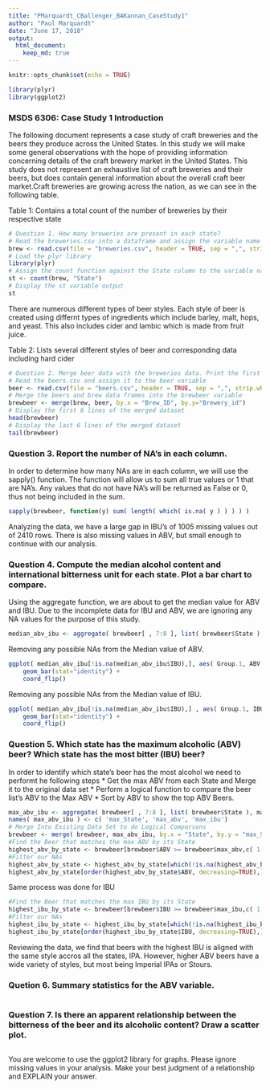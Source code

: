 ```yaml
---
title: "PMarquardt_CBallenger_BAKannan_CaseStudy1"
author: "Paul Marquardt"
date: "June 17, 2018"
output: 
  html_document:
    keep_md: true
---
```


```r
knitr::opts_chunk$set(echo = TRUE)

library(plyr)
library(ggplot2)
```

### MSDS 6306: Case Study 1 Introduction
The following document represents a case study of craft breweries and the beers they produce across the United States. In this study we will make some general observations with the hope of providing information concerning details of the craft brewery market in the United States. This study does not represent an exhaustive list of craft breweries and their beers, but does contain general information about the overall craft beer market.Craft breweries are growing across the nation, as we can see in the following table.

Table 1: Contains a total count of the number of breweries by their respective state
```r
# Question 1. How many breweries are present in each state?
# Read the breweries.csv into a dataframe and assign the variable name brew
brew <- read.csv(file = "breweries.csv", header = TRUE, sep = ",", strip.white = TRUE)
# Load the plyr library
library(plyr)
# Assign the count function against the State column to the variable name st
st <- count(brew, "State")
# Display the st variable output
st
```

There are numerous different types of beer styles. Each style of beer is created using differnt types of ingredients which include barley, malt, hops, and yeast. This also includes cider and lambic which is made from fruit juice. 

Table 2: Lists several different styles of beer and corresponding data including hard cider
```r
# Question 2. Merge beer data with the breweries data. Print the first 6 observations and the last six observations to check the merged file. 
# Read the beers.csv and assign it to the beer variable
beer <- read.csv(file = "beers.csv", header = TRUE, sep = ",", strip.white = TRUE)
# Merge the beers and brew data frames into the brewbeer variable
brewbeer <- merge(brew, beer, by.x = "Brew_ID", by.y="Brewery_id")
# Display the first 6 lines of the merged dataset
head(brewbeer)
# Display the last 6 lines of the merged dataset
tail(brewbeer)
``` 

### Question 3. Report the number of NA's in each column. 
In order to determine how many NAs are in each column, we will use the sapply() function.  The function will allow us to sum all true values or 1 that are NA's.  Any values that do not have NA's will be returned as False or 0, thus not being included in the sum.
```r
sapply(brewbeer, function(y) sum( length( which( is.na( y ) ) ) ) )
``` 
Analyzing the data, we have a large gap in IBU's of 1005 missing values out of 2410 rows.  There is also missing values in ABV, but small enough to continue with our analysis.

### Question 4. Compute the median alcohol content and international bitterness unit for each state. Plot a bar chart to compare. 
Using the aggregate function, we are about to get the median value for ABV and IBU.  Due to the incomplete data for IBU and ABV, we are ignoring any NA values for the purpose of this study.
```r
median_abv_ibu <- aggregate( brewbeer[ , 7:8 ], list( brewbeer$State ), median, na.rm=TRUE )
``` 

Removing any possible NAs from the Median value of ABV.
```r
ggplot( median_abv_ibu[!is.na(median_abv_ibu$IBU),], aes( Group.1, ABV ) ) +
    geom_bar(stat="identity") +
    coord_flip()
```

Removing any possible NAs from the Median value of IBU.
```r
ggplot( median_abv_ibu[!is.na(median_abv_ibu$IBU),] , aes( Group.1, IBU ) ) +
    geom_bar(stat="identity") +
    coord_flip()
```

### Question 5. Which state has the maximum alcoholic (ABV) beer? Which state has the most bitter (IBU) beer? 
In order to identify which state's beer has the most alcohol we need to performt he following steps
* Get the max ABV from each State and Merge it to the original data set
* Perform a logical function to compare the beer list's ABV to the Max ABV
* Sort by ABV to show the top ABV Beers.
```r
max_abv_ibu <- aggregate( brewbeer[ , 7:8 ], list( brewbeer$State ), max, na.rm=TRUE )
names( max_abv_ibu ) <- c( 'max_State', 'max_abv', 'max_ibu')
# Merge Into Existing Data Set to do Logical Comparsons
brewbeer <- merge( brewbeer, max_abv_ibu, by.x = "State", by.y = "max_State" )
#Find the Beer that matches the max ABV by its State
highest_abv_by_state <- brewbeer[brewbeer$ABV >= brewbeer$max_abv,c( 1, 3, 5, 7, 9)]
#Filter our NAs
highest_abv_by_state <- highest_abv_by_state[which(!is.na(highest_abv_by_state$State)), ]
highest_abv_by_state[order(highest_abv_by_state$ABV, decreasing=TRUE),]
``` 

Same process was done for IBU
```r
#Find the Beer that matches the max IBU by its State
highest_ibu_by_state <- brewbeer[brewbeer$IBU >= brewbeer$max_ibu,c( 1, 3, 5, 8, 9)]
#Filter our NAs
highest_ibu_by_state <- highest_ibu_by_state[which(!is.na(highest_ibu_by_state$State)), ]
highest_ibu_by_state[order(highest_ibu_by_state$IBU, decreasing=TRUE),]
``` 

Reviewing the data, we find that beers with the highest IBU is aligned with the same style accros all the states, IPA.  However, higher ABV beers have a wide variety of styles, but most being Imperial IPAs or Stours.

### Quetion 6. Summary statistics for the ABV variable. 
```r

``` 
### Question 7. Is there an apparent relationship between the bitterness of the beer and its alcoholic content? Draw a scatter plot. 
```r

``` 
You are welcome to use the ggplot2 library for graphs. Please ignore missing values in your analysis. Make your best judgment of a relationship and EXPLAIN your answer. 
 